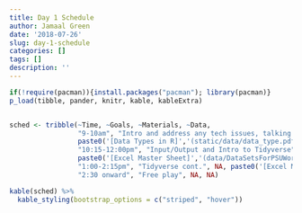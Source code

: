 ```yaml
---
title: Day 1 Schedule
author: Jamaal Green
date: '2018-07-26'
slug: day-1-schedule
categories: []
tags: []
description: ''
---
```


```r

if(!require(pacman)){install.packages("pacman"); library(pacman)}
p_load(tibble, pander, knitr, kable, kableExtra)


sched <- tribble(~Time, ~Goals, ~Materials, ~Data,
                 "9-10am", "Intro and address any tech issues, talking data types", 
                 paste0('[Data Types in R]','(static/data/data_type.pdf)'), NA,
                 "10:15-12:00pm", "Input/Output and Intro to Tidyverse", NA, 
                 paste0('[Excel Master Sheet]','(data/DataSetsForPSUWorkshop.xlsx)'),
                 "1:00-2:15pm", "Tidyverse cont.", NA, paste0('[Excel Master Sheet]','(data/DataSetsForPSUWorkshop.xlsx)'),
                 "2:30 onward", "Free play", NA, NA)

kable(sched) %>% 
  kable_styling(bootstrap_options = c("striped", "hover"))


```

